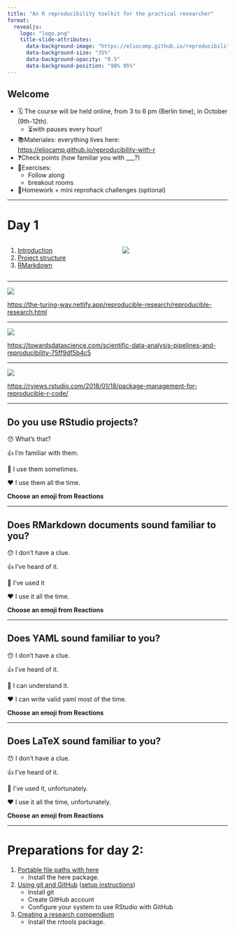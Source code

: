 ```yaml
---
title: "An R reproducibility toolkit for the practical researcher"
format: 
  revealjs:
    logo: "logo.png"
    title-slide-attributes:
      data-background-image: "https://eliocamp.github.io/reproducibility-with-r/sheep.svg"
      data-background-size: "35%"
      data-background-opacity: "0.5" 
      data-background-position: "98% 95%"
---
```


## Welcome

::: {.incremental}

-   🗓️ The course will be held online, from 3 to 6 pm (Berlin time), in October (9th-12th).
    -   ⏳with pauses every hour!
-   📚Materiales: everything lives here: <https://eliocamp.github.io/reproducibility-with-r>
-   ❓Check points (how familiar you with \_\_\_?)
-   🏃Exercises:
    -   Follow along
    -   breakout rooms
-   📑Homework + mini reprohack challenges (optional)

:::

--------------------

# Day 1

:::: {.columns}

::: {.column width="50%"}

1.  [Introduction](/reproducibility-with-r/materials/day1/01-introduction/)
2.  [Project structure](/reproducibility-with-r/materials/day1/02-projects/)
3.  [RMarkdown](/reproducibility-with-r/materials/day1/03-rmarkdown/) 

:::

::: {.column width="50%"}

![](logo.png) 

::: 

:::: 

------------------------------------------------------------------------

![](reproducible-matrix.jpg)

<https://the-turing-way.netlify.app/reproducible-research/reproducible-research.html>

------------------------------------------------------------------------

![](repro-spectrum.png)

<https://towardsdatascience.com/scientific-data-analysis-pipelines-and-reproducibility-75ff9df5b4c5>

------------------------------------------------------------------------

![](spectrum-notext.png)

<https://rviews.rstudio.com/2018/01/18/package-management-for-reproducible-r-code/>

------------------------------------------------------------------------

## Do you use RStudio projects?

😯 What's that?

👍 I'm familiar with them.

👏 I use them sometimes.

❤️ I use them all the time.

**Choose an emoji from Reactions**

------------------------------------------------------------------------

## Does RMarkdown documents sound familiar to you?

😯 I don't have a clue.

👍 I've heard of it.

👏 I've used it

❤️ I use it all the time.

**Choose an emoji from Reactions**

------------------------------------------------------------------------

## Does YAML sound familiar to you?

😯 I don't have a clue.

👍 I've heard of it.

👏 I can understand it.

❤️ I can write valid yaml most of the time.

**Choose an emoji from Reactions**

------------------------------------------------------------------------

## Does LaTeX sound familiar to you?

😯 I don't have a clue.

👍 I've heard of it.

👏 I've used it, unfortunately.

❤️ I use it all the time, unfortunately.

**Choose an emoji from Reactions**

------------------------------------------------------------------------

# Preparations for day 2:

1.  [Portable file paths with here](/reproducibility-with-r/materials/day2/01-here/)
    -   Install the here package.
2.  [Using git and GitHub](/reproducibility-with-r/materials/day2/02-git/) ([setup instructions](/reproducibility-with-r/materials/day0/#git-and-github))
    -   Install git
    -   Create GitHub account
    -   Configure your system to use RStudio with GitHub
3.  [Creating a research compendium](/reproducibility-with-r/materials/day2/03-rrtools/)
    -   Install the rrtools package.
